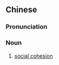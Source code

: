 {{also|社会凝聚力}}
==Chinese==
{{zh-forms|s=社会凝聚力|type=23}}

===Pronunciation===
{{zh-pron
|m=shèhuì níngjùlì
|c=se5 wui6-2 jing4 zeoi6 lik6
|cat=n
}}

===Noun===
{{zh-noun}}

# [[social cohesion]]